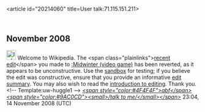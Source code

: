 <article id="20214060" title=User talk:71.115.151.211>
	<talkpage id="20214060" title="User talk:71.115.151.211">

== November 2008 ==

[[Image:Information.png|25px]] Welcome to Wikipedia. The &lt;span class=&quot;plainlinks&quot;&gt;[http://en.wikipedia.org/wiki/Midwinter+(video+game)?diff=251860585 recent edit]&lt;/span&gt; you made to [[:Midwinter (video game)]] has been reverted, as it appears to be unconstructive. Use the [[Wikipedia:Sandbox|sandbox]] for testing; if you believe the edit was constructive, ensure that you provide an informative [[Help:Edit summary|edit summary]]. You may also wish to read the [[Wikipedia:Introduction|introduction to editing]]. Thank you. &lt;!-- Template:uw-huggle1 --&gt; ''[[User:ABF|&lt;span style=&quot;color:#4F4F4F&quot;&gt;abf&lt;/span&gt;]] [[User talk:ABF|&lt;span style=&quot;color:#9AC0CD&quot;&gt;&lt;small&gt;/talk to me/&lt;/small&gt;&lt;/span&gt;]]'' 23:04, 14 November 2008 (UTC)
	</talkpage>
</article>